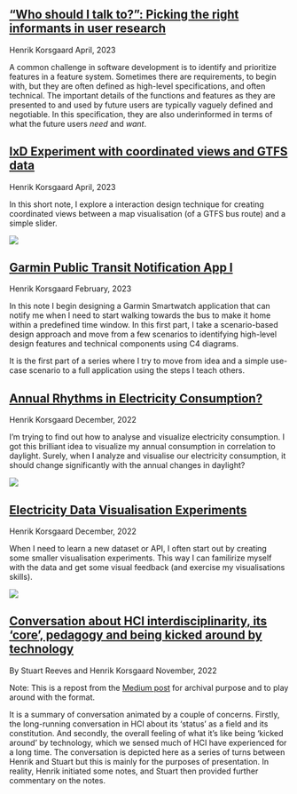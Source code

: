 <div class="note">
<a href="/notes/who-to-talk-to-in-user-research.html">
<h2>"Who should I talk to?": Picking the right informants in user research</h2></a>
<div class="note-publish-date">Henrik Korsgaard April, 2023</div>
<div class="preview">
<p>A common challenge in software development is to identify and prioritize features in a feature system. Sometimes there are requirements, to begin with, but they are often defined as high-level specifications, and often technical. The important details of the functions and features as they are presented to and used by future users are typically vaguely defined and negotiable. In this specification, they are also underinformed in terms of what the future users _need_ and _want_.</p>
</div>
</div>

<div class="note">
<a href="/notes/gtfs-coordinated-views-ixd-experiment.html">
<h2>IxD Experiment with coordinated views and GTFS data</h2></a>
<div class="note-publish-date">Henrik Korsgaard April, 2023</div>
<div class="preview">
<p>In this short note, I explore a interaction design technique for creating coordinated views between a map visualisation (of a GTFS bus route) and a simple slider.</p>
<img src="/public/images/previews/coordinated-map-slider-preview.png">
</div>
</div>

<div class="note">
<a href="/notes/garmin-public-transport-notification-app-part-I.html">
<h2>Garmin Public Transit Notification App I</h2></a>
<div class="note-publish-date">Henrik Korsgaard February, 2023</div>
<div class="preview">
<p>In this note I begin designing a Garmin Smartwatch application that can notify me when I need to start walking towards the bus to make it home within a predefined time window. In this first part, I take a scenario-based design approach and move from a few scenarios to identifying high-level design features and technical components using C4 diagrams.</p>
<p>It is the first part of a series where I try to move from idea and a simple use-case scenario to a full application using the steps I teach others.</p>
</div>
</div>

<div class="note">
<a href="/notes/annual-rhythms-in-electricity-consumption.html">
<h2>Annual Rhythms in Electricity Consumption?</h2></a>
<div class="note-publish-date">Henrik Korsgaard December, 2022</div>
<div class="preview">
<p>I'm trying to find out how to analyse and visualize electricity consumption. I got this brilliant idea to visualize my annual consumption in correlation to daylight. Surely, when I analyze and visualise our electricity consumption, it should change significantly with the annual changes in daylight?</p>
<img src="/public/images/previews/annual-energy-preview.png">
</div>
</div>

<div class="note">
<a href="/notes/electricity-data-visualisation-experiments.html">
<h2>Electricity Data Visualisation Experiments</h2></a>
<div class="note-publish-date">Henrik Korsgaard December, 2022</div>
<div class="preview">
<p>When I need to learn a new dataset or API, I often start out by creating some smaller visualisation experiments. This way I can familirize myself with the data and get some visual feedback (and exercise my visualisations skills).</p>
<img src="/public/images/previews/electricity-data-visualizations-preview.png">
</div>
</div>

<div class="note">
<a href="/notes/conversation-about-hci-interdisciplinarity-core-and-being-kicked-around-by-technology.html">
<h2>Conversation about HCI interdisciplinarity, its ‘core’, pedagogy and being kicked around by technology</h2></a>
<div class="note-publish-date">By Stuart Reeves and Henrik Korsgaard November, 2022</div>
<div class="preview">
<p>Note: This is a repost from the <a href="https://medium.com/@heenrik/conversation-about-hci-interdisciplinarity-its-core-pedagogy-and-being-kicked-around-by-b1c85818957c">Medium post</a> for archival purpose and to play around with the format.</p>

<p>It is a summary of conversation animated by a couple of concerns. Firstly, the long-running conversation in HCI about its ‘status’ as a field and its constitution. And secondly, the overall feeling of what it’s like being ‘kicked around’ by technology, which we sensed much of HCI have experienced for a long time. The conversation is depicted here as a series of turns between Henrik and Stuart but this is mainly for the purposes of presentation. In reality, Henrik initiated some notes, and Stuart then provided further commentary on the notes.</p>
</div>
</div>

